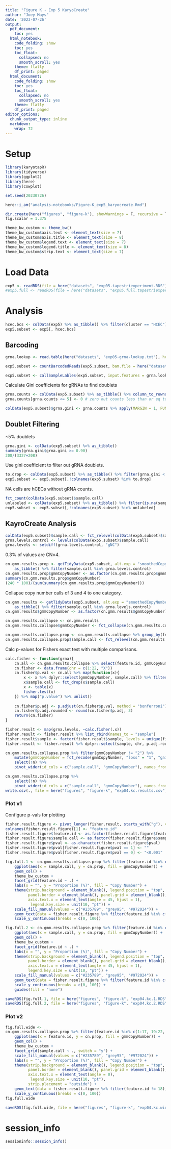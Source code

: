 ```yaml
---
title: "Figure K - Exp 5 KaryoCreate"
author: "Joey Mays"
date: '2023-07-26'
output:
  pdf_document:
    toc: yes
  html_notebook:
    code_folding: show
    toc: yes
    toc_float:
      collapsed: no
      smooth_scroll: yes
    theme: flatly
    df_print: paged
  html_document:
    code_folding: show
    toc: yes
    toc_float:
      collapsed: no
      smooth_scroll: yes
    theme: flatly
    df_print: paged
editor_options:
  chunk_output_type: inline
  markdown:
    wrap: 72
---
```


# Setup

```r
library(karyotapR)
library(tidyverse)
library(ggplot2)
library(here)
library(cowplot)
```

```r
set.seed(20230726)
```

```r
here::i_am("analysis-notebooks/Figure-K_exp5_karyocreate.Rmd")
```

```r
dir.create(here("figures", "figure-k"), showWarnings = F, recursive = T)
fig.scalar = 1.375

theme_bw_custom <- theme_bw()
theme_bw_custom$axis.text <- element_text(size = 7)
theme_bw_custom$axis.title <- element_text(size = 8)
theme_bw_custom$legend.text <- element_text(size = 7)
theme_bw_custom$legend.title <- element_text(size = 8)
theme_bw_custom$strip.text <- element_text(size = 7)
```

# Load Data

```r
exp5 <- readRDS(file = here("datasets", "exp05.tapestriexperiment.RDS"))
#exp5.full <- readRDS(file = here("datasets", "exp05.full.tapestriexperiment.RDS"))
```

# Analysis

```r
hcec.bcs <- colData(exp5) %>% as_tibble() %>% filter(cluster == "HCEC") %>% pull(cell.barcode)
exp5.subset <- exp5[, hcec.bcs]
```

## Barcoding

```r
grna.lookup <- read.table(here("datasets", "exp05-grna-lookup.txt"), header = T)
```

```r
exp5.subset <- countBarcodedReads(exp5.subset, bam.file = here("datasets", "exp05.cells.bam"), probe = "grna", barcode.lookup = grna.lookup, max.mismatch = 2, with.indels = F)
```

```r
exp5.subset <- callSampleLables(exp5.subset, input.features = grna.lookup$id, output.feature = "sample.call", return.table = F, min.count.threshold = 2)
```

Calculate Gini coefficients for gRNAs to find doublets

```r
grna.counts <- colData(exp5.subset) %>% as_tibble() %>% column_to_rownames("cell.barcode") %>% select(starts_with("g"))
grna.counts[grna.counts <= 5] <- 0 # zero out counts less than or eq to 5

colData(exp5.subset)$grna.gini <- grna.counts %>% apply(MARGIN = 1, FUN = DescTools::Gini)
```

## Doublet Filtering

~5% doublets

```r
grna.gini <- colData(exp5.subset) %>% as_tibble()
summary(grna.gini$grna.gini >= 0.90)
208/(3327+208)
```

Use gini coefficient to filter out gRNA doublets. 

```r
to.drop <- colData(exp5.subset) %>% as_tibble() %>% filter(grna.gini < 0.9) %>% pull(cell.barcode)
exp5.subset <- exp5.subset[,!colnames(exp5.subset) %in% to.drop]
```

NA cells are hCECs without gRNA counts.

```r
fct_count(colData(exp5.subset)$sample.call)
unlabeled <- colData(exp5.subset) %>% as_tibble() %>% filter(is.na(sample.call)) %>% pull(cell.barcode)
exp5.subset <- exp5.subset[,!colnames(exp5.subset) %in% unlabeled]
```

## KayroCreate Analysis

```r
colData(exp5.subset)$sample.call <- fct_relevel(colData(exp5.subset)$sample.call, c("gNC", "g6_2", "g7_1", "g20_2", "g20_3", "g20_4", "g20_6", "g20_7"))
grna.levels.control <- levels(colData(exp5.subset)$sample.call)
grna.levels <- setdiff(grna.levels.control, "gNC")
``` 

0.3% of values are CN=4.

```r
cn.gmm.results.prop <- getTidyData(exp5.subset, alt.exp = "smoothedCopyNumberByChr", assay = "gmmCopyNumber") %>%
    as_tibble() %>% filter(sample.call %in% grna.levels.control)
cn.gmm.results.prop$gmmCopyNumber <- as.factor(cn.gmm.results.prop$gmmCopyNumber)
summary(cn.gmm.results.prop$gmmCopyNumber)
(240 * 100)/(sum(summary(cn.gmm.results.prop$gmmCopyNumber)))
```

Collapse copy number calls of 3 and 4 to one category.

```r
cn.gmm.results <- getTidyData(exp5.subset, alt.exp = "smoothedCopyNumberByChr", assay = "gmmCopyNumber") %>%
    as_tibble() %>% filter(sample.call %in% grna.levels.control)
cn.gmm.results$gmmCopyNumber <- as.factor(cn.gmm.results$gmmCopyNumber)

cn.gmm.results.collapse <- cn.gmm.results
cn.gmm.results.collapse$gmmCopyNumber <- fct_collapse(cn.gmm.results.collapse$gmmCopyNumber, "3+" = c("3", "4"))

cn.gmm.results.collapse.prop <- cn.gmm.results.collapse %>% group_by(feature.id, sample.call) %>% dplyr::count(gmmCopyNumber) %>% mutate(cn.prop = round(n*100/sum(n),1)) %>% ungroup()
cn.gmm.results.collapse.prop$sample.call <- fct_relevel(cn.gmm.results.collapse.prop$sample.call, grna.levels.control)
```

Calc p-values for Fishers exact test with multiple comparisons.

```r
calc.fisher <- function(grna){
    cn.all <- cn.gmm.results.collapse %>% select(feature.id, gmmCopyNumber, sample.call) %>% group_split(.by = feature.id, .keep = F)
    cn.fisher <- data.frame(chr = c(1:22, "X"))
    cn.fisher$p.val <- cn.all %>% map(function(x){
        x <- x %>% dplyr::select(gmmCopyNumber, sample.call) %>% filter(sample.call %in% c("gNC", grna))
        x$sample.call <- fct_drop(x$sample.call)
        x <- table(x)
        fisher.test(x)
    }) %>% map("p.value") %>% unlist()
    
    cn.fisher$p.adj <- p.adjust(cn.fisher$p.val, method = "bonferroni")
    cn.fisher$p.adj.rounded <- round(cn.fisher$p.adj, 3)
    return(cn.fisher)
}

fisher.result <- map(grna.levels, ~calc.fisher(.x))
fisher.result <- fisher.result %>% list_rbind(names_to = "sample")
fisher.result$sample <- factor(fisher.result$sample, levels = unique(fisher.result$sample), labels = grna.levels)
fisher.result <- fisher.result %>% dplyr::select(sample, chr, p.adj.rounded) %>% pivot_wider(names_from = sample, values_from = p.adj.rounded) %>% print()
```

```r
cn.gmm.results.collapse.prop %>% filter(gmmCopyNumber != "2") %>% 
    mutate(gmmCopyNumber = fct_recode(gmmCopyNumber, "loss" = "1", "gain" = "3+")) %>% 
    select(!n) %>% 
    pivot_wider(id_cols = c("sample.call", "gmmCopyNumber"), names_from = feature.id, values_from = cn.prop)

cn.gmm.results.collapse.prop %>% 
    select(!n) %>% 
    pivot_wider(id_cols = c("sample.call", "gmmCopyNumber"), names_from = feature.id, values_from = cn.prop) %>% 
write.csv(., file = here("figures", "figure-k", "exp04.kc.results.csv"), col.names = T, row.names = F, quote = F)
```

### Plot v1

Configure p-vals for plotting

```r
fisher.result.figure <- pivot_longer(fisher.result, starts_with("g"), values_to = "pval", names_to = "sample.call")
colnames(fisher.result.figure)[1] <- "feature.id"
fisher.result.figure$feature.id <- as.factor(fisher.result.figure$feature.id)
fisher.result.figure$sample.call <- as.factor(fisher.result.figure$sample.call)
fisher.result.figure$pval <- as.character(fisher.result.figure$pval)
fisher.result.figure$pval[fisher.result.figure$pval == 1] <- ""
fisher.result.figure$pval[fisher.result.figure$pval == 0] <- "<0.001"
```

```r
fig.full.1 <- cn.gmm.results.collapse.prop %>% filter(feature.id %in% c(1:11)) %>% 
    ggplot(aes(x = sample.call, y = cn.prop, fill = gmmCopyNumber)) +
    geom_col() + 
    theme_bw_custom +
    facet_grid(feature.id ~ .) +
    labs(x = "", y = "Proportion (%)", fill = "Copy Number") +
    theme(strip.background = element_blank(), legend.position = "top", 
          panel.border = element_blank(), panel.grid = element_blank(),
          axis.text.x = element_text(angle = 45, hjust = 1), 
           legend.key.size = unit(10, "pt")) +
    scale_fill_manual(values = c("#235789", "grey95", "#972024")) +
    geom_text(data = fisher.result.figure %>% filter(feature.id %in% c(1:11)), aes(label = pval, x = sample.call, y = 50), inherit.aes = F, size = 6/.pt) +
    scale_y_continuous(breaks = c(0, 100))

fig.full.2 <- cn.gmm.results.collapse.prop %>% filter(feature.id %in% c(12:17, 19:22, "X")) %>% 
    ggplot(aes(x = sample.call, y = cn.prop, fill = gmmCopyNumber)) +
    geom_col() + 
    theme_bw_custom +
    facet_grid(feature.id ~ .) +
    labs(x = "", y = "Proportion (%)", fill = "Copy Number") +
    theme(strip.background = element_blank(), legend.position = "top",
          panel.border = element_blank(), panel.grid = element_blank(),
          axis.text.x = element_text(angle = 45, hjust = 1),
          legend.key.size = unit(10, "pt")) +
    scale_fill_manual(values = c("#235789", "grey95", "#972024")) +
    geom_text(data = fisher.result.figure %>% filter(feature.id %in% c(12:17, 19:22, "X")), aes(label = pval, x = sample.call, y = 50), inherit.aes = F, size = 6/.pt) +
    scale_y_continuous(breaks = c(0, 100)) +
    guides(fill = "none")
```

```r
saveRDS(fig.full.1, file = here("figures", "figure-k", "exp04.kc.1.RDS"))
saveRDS(fig.full.2, file = here("figures", "figure-k", "exp04.kc.2.RDS"))
```

### Plot v2

```r
fig.full.wide <- 
cn.gmm.results.collapse.prop %>% filter(feature.id %in% c(1:17, 19:22, "X")) %>% 
    ggplot(aes(x = feature.id, y = cn.prop, fill = gmmCopyNumber)) +
    geom_col() + 
    theme_bw_custom +
    facet_grid(sample.call ~ ., switch = "y") +
    scale_fill_manual(values = c("#235789", "grey95", "#972024")) +
    labs(x = "", y = "Proportion (%)", fill = "Copy Number") +
    theme(strip.background = element_blank(), legend.position = "top", 
          panel.border = element_blank(), panel.grid = element_blank(),
          axis.text.x = element_text(angle = 0), 
           legend.key.size = unit(10, "pt"), 
          strip.placement = "outside") +
    geom_text(data = fisher.result.figure %>% filter(feature.id != 18), aes(label = pval, x = feature.id, y = 50), inherit.aes = F, size = 6/.pt) +
    scale_y_continuous(breaks = c(0, 100))
fig.full.wide
```

```r
saveRDS(fig.full.wide, file = here("figures", "figure-k", "exp04.kc.wide.RDS"))
```

# session_info

```r
sessioninfo::session_info()
```